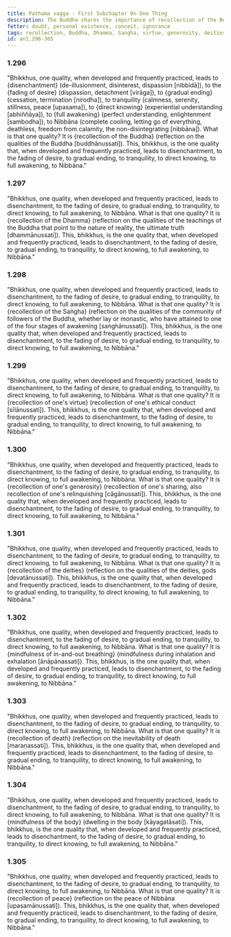 ```yaml
---
title: Paṭhama vagga - First Subchapter On One Thing
description: The Buddha shares the importance of recollection of the Buddha, Dhamma, Saṅgha, one's virtue, generosity, deities, in-and-out breathing, death, body, and peace.
fetter: doubt, personal existence, conceit, ignorance
tags: recollection, Buddha, Dhamma, Saṅgha, virtue, generosity, deities, in-and-out breathing, death, body, peace, disenchantment, fading of desire, gradual ending, tranquility, direct knowing, full awakening, Nibbāna, an, an1
id: an1.296-305
---
```


### 1.296

"Bhikkhus, one quality, when developed and frequently practiced, leads to \{disenchantment} (de-illusionment, disinterest, dispassion [nibbidā]), to the \{fading of desire} (dispassion, detachment [virāga]), to \{gradual ending} (cessation, termination [nirodha]), to tranquility (calmness, serenity, stillness, peace [upasama]), to \{direct knowing} (experiential understanding [abhiññāya]), to \{full awakening} (perfect understanding, enlightenment [sambodha]), to Nibbāna (complete cooling, letting go of everything, deathless, freedom from calamity, the non-disintegrating [nibbāna]). What is that one quality? It is \{recollection of the Buddha} (reflection on the qualities of the Buddha [buddhānussati]). This, bhikkhus, is the one quality that, when developed and frequently practiced, leads to disenchantment, to the fading of desire, to gradual ending, to tranquility, to direct knowing, to full awakening, to Nibbāna."

### 1.297

"Bhikkhus, one quality, when developed and frequently practiced, leads to disenchantment, to the fading of desire, to gradual ending, to tranquility, to direct knowing, to full awakening, to Nibbāna. What is that one quality? It is \{recollection of the Dhamma} (reflection on the qualities of the teachings of the Buddha that point to the nature of reality, the ultimate truth [dhammānussati]). This, bhikkhus, is the one quality that, when developed and frequently practiced, leads to disenchantment, to the fading of desire, to gradual ending, to tranquility, to direct knowing, to full awakening, to Nibbāna."

### 1.298

"Bhikkhus, one quality, when developed and frequently practiced, leads to disenchantment, to the fading of desire, to gradual ending, to tranquility, to direct knowing, to full awakening, to Nibbāna. What is that one quality? It is \{recollection of the Saṅgha} (reflection on the qualities of the community of followers of the Buddha, whether lay or monastic, who have attained to one of the four stages of awakening [saṅghānussati]). This, bhikkhus, is the one quality that, when developed and frequently practiced, leads to disenchantment, to the fading of desire, to gradual ending, to tranquility, to direct knowing, to full awakening, to Nibbāna."

### 1.299

"Bhikkhus, one quality, when developed and frequently practiced, leads to disenchantment, to the fading of desire, to gradual ending, to tranquility, to direct knowing, to full awakening, to Nibbāna. What is that one quality? It is \{recollection of one's virtue} (recollection of one's ethical conduct [sīlānussati]). This, bhikkhus, is the one quality that, when developed and frequently practiced, leads to disenchantment, to the fading of desire, to gradual ending, to tranquility, to direct knowing, to full awakening, to Nibbāna."

### 1.300

"Bhikkhus, one quality, when developed and frequently practiced, leads to disenchantment, to the fading of desire, to gradual ending, to tranquility, to direct knowing, to full awakening, to Nibbāna. What is that one quality? It is \{recollection of one's generosity} (recollection of one's sharing, also recollection of one's relinquishing [cāgānussati]). This, bhikkhus, is the one quality that, when developed and frequently practiced, leads to disenchantment, to the fading of desire, to gradual ending, to tranquility, to direct knowing, to full awakening, to Nibbāna."

### 1.301

"Bhikkhus, one quality, when developed and frequently practiced, leads to disenchantment, to the fading of desire, to gradual ending, to tranquility, to direct knowing, to full awakening, to Nibbāna. What is that one quality? It is \{recollection of the deities} (reflection on the qualities of the deities, gods [devatānussati]). This, bhikkhus, is the one quality that, when developed and frequently practiced, leads to disenchantment, to the fading of desire, to gradual ending, to tranquility, to direct knowing, to full awakening, to Nibbāna."

### 1.302

"Bhikkhus, one quality, when developed and frequently practiced, leads to disenchantment, to the fading of desire, to gradual ending, to tranquility, to direct knowing, to full awakening, to Nibbāna. What is that one quality? It is \{mindfulness of in-and-out breathing} (mindfulness during inhalation and exhalation [ānāpānassati]). This, bhikkhus, is the one quality that, when developed and frequently practiced, leads to disenchantment, to the fading of desire, to gradual ending, to tranquility, to direct knowing, to full awakening, to Nibbāna."

### 1.303

"Bhikkhus, one quality, when developed and frequently practiced, leads to disenchantment, to the fading of desire, to gradual ending, to tranquility, to direct knowing, to full awakening, to Nibbāna. What is that one quality? It is \{recollection of death} (reflection on the inevitability of death [maraṇassati]). This, bhikkhus, is the one quality that, when developed and frequently practiced, leads to disenchantment, to the fading of desire, to gradual ending, to tranquility, to direct knowing, to full awakening, to Nibbāna."

### 1.304

"Bhikkhus, one quality, when developed and frequently practiced, leads to disenchantment, to the fading of desire, to gradual ending, to tranquility, to direct knowing, to full awakening, to Nibbāna. What is that one quality? It is \{mindfulness of the body} (dwelling in the body [kāyagatāsati]). This, bhikkhus, is the one quality that, when developed and frequently practiced, leads to disenchantment, to the fading of desire, to gradual ending, to tranquility, to direct knowing, to full awakening, to Nibbāna."

### 1.305

"Bhikkhus, one quality, when developed and frequently practiced, leads to disenchantment, to the fading of desire, to gradual ending, to tranquility, to direct knowing, to full awakening, to Nibbāna. What is that one quality? It is \{recollection of peace} (reflection on the peace of Nibbāna [upasamānussati]). This, bhikkhus, is the one quality that, when developed and frequently practiced, leads to disenchantment, to the fading of desire, to gradual ending, to tranquility, to direct knowing, to full awakening, to Nibbāna."